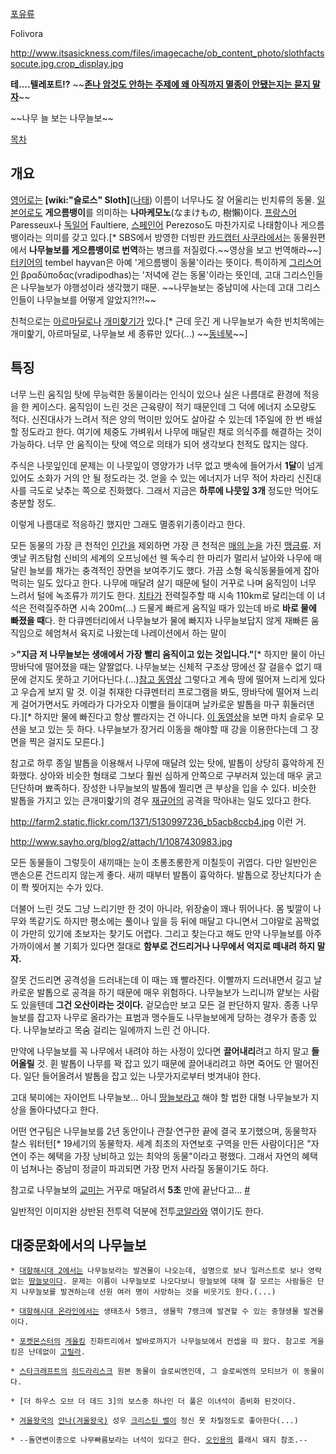 [[포유류]]

Folivora

http://www.itsasickness.com/files/imagecache/ob_content_photo/slothfactssocute.jpg.crop_display.jpg

{{{#!html
<object width="420" height="315"><param name="movie" value="http://www.youtube.com/v/ba7rRfKIHxU?version=3&amp;hl=ko_KR"></param><param name="allowFullScreen" value="true"></param><param name="allowscriptaccess" value="always"></param><embed src="http://www.youtube.com/v/ba7rRfKIHxU?version=3&amp;hl=ko_KR" type="application/x-shockwave-flash" width="420" height="315" allowscriptaccess="always" allowfullscreen="true"></embed></object>
}}}
'''테....텔레포트!?''' ~~'''[http://youtu.be/_tWdloO7IaI?t=1m51s 존나 암것도 안하는 주제에 왜 아직까지 멸종이 안됐는지는 묻지 말자]'''~~

~~나무 늘 보는 나무늘보~~

[[목차]]

== 개요 ==
[[영어]]로는 '''[wiki:"슬로스" Sloth]'''([[나태]]) 이름이 너무나도 잘 어울리는 빈치류의 동물. [[일본어]]로도 '''게으름뱅이'''를 의미하는 '''나마케모노'''(なまけもの, 樹懶)이다. [[프랑스어]] Paresseux나 [[독일어]] Faultiere, [[스페인어]] Perezoso도 마찬가지로 나태함이나 게으름뱅이라는 의미를 갖고 있다.[* SBS에서 방영한 더빙판 [[카드캡터 사쿠라]]에서는 동물원편에서 '''나무늘보를 게으름뱅이로 번역'''하는 병크를 저질렀다.~~영상을 보고 번역해라~~] [[터키어]]의 tembel hayvan은 아예 '게으름뱅이 동물'이라는 뜻이다. 특이하게 [[그리스어]]인 βραδύποδας(vradipodhas)는 '저녁에 걷는 동물'이라는 뜻인데, 고대 그리스인들은 나무늘보가 야행성이라 생각했기 때문. ~~나무늘보는 중남미에 사는데 고대 그리스인들이 나무늘보를 어떻게 알았지?!?!~~

친척으로는 [[아르마딜로]]나 [[개미핥기]]가 있다.[* 근데 웃긴 게 나무늘보가 속한 빈치목에는 개미핥기, 아르마딜로, 나무늘보 세 종류만 있다(...) ~~[[동네북]]~~]

== 특징 ==
너무 느린 움직임 탓에 무능력한 동물이라는 인식이 있으나 실은 나름대로 환경에 적응을 한 케이스다. 움직임이 느린 것은 근육량이 적기 때문인데 그 덕에 에너지 소모량도 적다. 신진대사가 느려서 적은 양의 먹이만 있어도 살아갈 수 있는데 1주일에 한 번 배설할 정도라고 한다. 여기에 체중도 가벼워서 나무에 매달린 채로 의식주를 해결하는 것이 가능하다. 너무 안 움직이는 탓에 역으로 의태가 되어 생각보다 천적도 많지는 않다.

주식은 나뭇잎인데 문제는 이 나뭇잎이 영양가가 너무 없고 뱃속에 들어가서 '''1달'''이 넘게 있어도 소화가 거의 안 될 정도라는 것. 얻을 수 있는 에너지가 너무 적어 차라리 신진대사를 극도로 낮추는 쪽으로 진화했다. 그래서 지금은 '''하루에 나뭇잎 3개''' 정도만 먹어도 충분할 정도. 

이렇게 나름대로 적응하긴 했지만 그래도 멸종위기종이라고 한다. 

모든 동물의 가장 큰 천적인 [[인간]]을 제외하면 가장 큰 천적은 [[매의 눈]]을 가진 [[맹금류]]. 저 옛날 퀴즈탐험 신비의 세계의 오프닝에선 웬 독수리 한 마리가 멀리서 날아와 나무에 매달린 늘보를 채가는 충격적인 장면을 보여주기도 했다. 가끔 소형 육식동물들에게 잡아먹히는 일도 있다고 한다. 
나무에 매달려 살기 때문에 털이 거꾸로 나며 움직임이 너무 느려서 털에 녹조류가 끼기도 한다. [[치타]]가 전력질주할 때 시속 110km로 달리는데 이 녀석은 전력질주하면 시속 200m(...) 드물게 빠르게 움직일 때가 있는데 바로 '''바로 물에 빠졌을 때'''다. 한 다큐멘터리에서 나무늘보가 물에 빠지자 나무늘보답지 않게 재빠른 움직임으로 헤엄쳐서 육지로 나왔는데 나레이션에서 하는 말이

>''' "지금 저 나무늘보는 생애에서 가장 빨리 움직이고 있는 것입니다." '''[* 하지만 물이 아닌 땅바닥에 떨어졌을 때는 얄짤없다. 나무늘보는 신체적 구조상 땅에선 잘 걸을수 없기 때문에 걷지도 못하고 기어다닌다.(…)[http://tvpot.daum.net/v/32751780?lu=flvPlayer_out 참고 동영상] 그렇다고 계속 땅에 떨어져 느리게 있다고 우습게 보지 말 것. 이걸 취재한 다큐멘터리 프로그램을 봐도, 땅바닥에 떨어져 느리게 걸어가면서도 카메라가 다가오자 이빨을 들이대며 날카로운 발톱을 마구 휘둘러댄다.][* 하지만 물에 빠진다고 항상 빨라지는 건 아니다. [http://tvpot.daum.net/clip/ClipView.do?clipid=15851200&rtes=y 이 동영상]을 보면 마치 슬로우 모션을 보고 있는 듯 하다. 나무늘보가 장거리 이동을 해야할 때 강을 이용한다는데 그 장면을 찍은 걸지도 모른다.]

참고로 하루 종일 발톱을 이용해서 나무에 매달려 있는 탓에, 발톱이 상당히 흉악하게 진화했다. 상아와 비슷한 형태로 그보다 훨씬 심하게 안쪽으로 구부러져 있는데 매우 굵고 단단하며 뾰족하다. 장성한 나무늘보의 발톱에 찔리면 큰 부상을 입을 수 있다. 비슷한 발톱을 가지고 있는 큰개미핥기의 경우 [[재규어]]의 공격을 막아내는 일도 있다고 한다.

http://farm2.static.flickr.com/1371/5130997236_b5acb8ccb4.jpg
이런 거.

http://www.sayho.org/blog2/attach/1/1087430983.jpg

모든 동물들이 그렇듯이 새끼때는 눈이 초롱초롱한게 미칠듯이 귀엽다. 다만 일반인은 맨손으론 건드리지 않는게 좋다. 새끼 때부터 발톱이 흉악하다. 발톱으로 장난치다가 손이 쫙 찢어지는 수가 있다.

더불어 느린 것도 그냥 느리기만 한 것이 아니라, 위장술이 꽤나 뛰어나다. 몸 빛깔이 나무와 똑같기도 하지만 평소에는 풀이나 잎을 등 뒤에 매달고 다니면서 그야말로 꼼짝없이 가만히 있기에 초보자는 찾기도 어렵다. 그리고 찾는다고 해도 만약 나무늘보를 아주 가까이에서 볼 기회가 있다면 절대로 '''함부로 건드리거나 나무에서 억지로 떼내려 하지 말자.''' 

잘못 건드리면 공격성을 드러내는데 이 때는 꽤 빨라진다. 이빨까지 드러내면서 길고 날카로운 발톱으로 공격을 하기 때문에 매우 위험하다. 나무늘보가 느리니까 얕보는 사람도 있을텐데 '''그건 오산이라는 것이다.''' 겉모습만 보고 모든 걸 판단하지 말자. 종종 나무늘보를 잡고자 나무로 올라가는 표범과 맹수들도 나무늘보에게 당하는 경우가 종종 있다. 나무늘보라고 목숨 걸리는 일에까지 느린 건 아니다.

만약에 나무늘보를 꼭 나무에서 내려야 하는 사정이 있다면 '''끌어내리'''려고 하지 말고 '''들어올릴''' 것. 휜 발톱이 나무를 꽉 잡고 있기 때문에 끌어내리려고 하면 죽어도 안 떨어진다. 일단 들어올려서 발톱을 잡고 있는 나뭇가지로부터 벗겨내야 한다.

고대 북미에는 자이언트 나무늘보... 아니 [[땅늘보]]라고 해야 할 법한 대형 나무늘보가 지상을 돌아다녔다고 한다.

어떤 연구팀은 나무늘보를 2년 동안이나 관찰·연구한 끝에 결국 포기했으며,  동물학자 찰스 워터턴[* 19세기의 동물학자. 세계 최초의 자연보호 구역을 만든 사람이다]은 "자연이 주는 혜택을 가장 낭비하고 있는 최악의 동물"이라고 평했다. 그래서 자연의 혜택이 넘쳐나는 중남미 정글이 파괴되면 가장 먼저 사라질 동물이기도 하다.

참고로 나무늘보의 [[교미]]는 거꾸로 매달려서 '''5초''' 만에 끝난다고... [http://www.globalpost.com/dispatches/globalpost-blogs/wanderlust/sex-lives-sloths #]

일반적인 이미지완 상반된 전투력 덕분에 전투[[코알라]]와 엮이기도 한다.

== 대중문화에서의 나무늘보 ==
 * [[대항해시대 2]]에서는 나무늘보라는 발견물이 나오는데, 설명으로 보나 일러스트로 보나 영락없는 [[땅늘보]]이다. 문제는 이름이 나무늘보로 나오다보니 땅늘보에 대해 잘 모르는 사람들은 단지 나무늘보를 발견하는데 선원 여러 명이 사망하는 것을 비웃기도 한다.(...)

 * [[대항해시대 온라인]]에서는 생태조사 5랭크, 생물학 7랭크에 발견할 수 있는 중형생물 발견물이다.

 * [[포켓몬스터]]의 [[게을킹]] 진화트리에서 발바로까지가 나무늘보에서 컨셉을 따 왔다. 참고로 게을킹은 난데없이 [[고릴라]].

 * [[스타크래프트]]의 [[히드라리스크]] 원본 동물이 슬로씨엔인데, 그 슬로씨엔의 모티브가 이 동물이다.

 * [더 하우스 오브 더 데드 3]의 보스중 하나인 더 풀은 이녀석이 좀비화 된것이다. 

 * [[겨울왕국]]의 [[안나(겨울왕국)]] 성우 [[크리스틴 벨]]이 정신 못 차릴정도로 좋아한다(...)

 * --돌연변이종으로 나무빠름보라는 녀석이 있다고 한다. [[오인용]]의 플래시 돼지 참조.--
